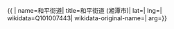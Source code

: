 {{ {{{1|PRC admin/showdata}}}|
name=和平街道|
title=和平街道 (湘潭市)|
lat=|
lng=|
wikidata=Q101007443|
wikidata-original-name=|
arg={{{arg|}}}}}